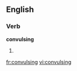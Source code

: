 
==English==

===Verb===
'''convulsing'''

# {{present participle of|[[convulse]]}}

[[fr:convulsing]]
[[vi:convulsing]]